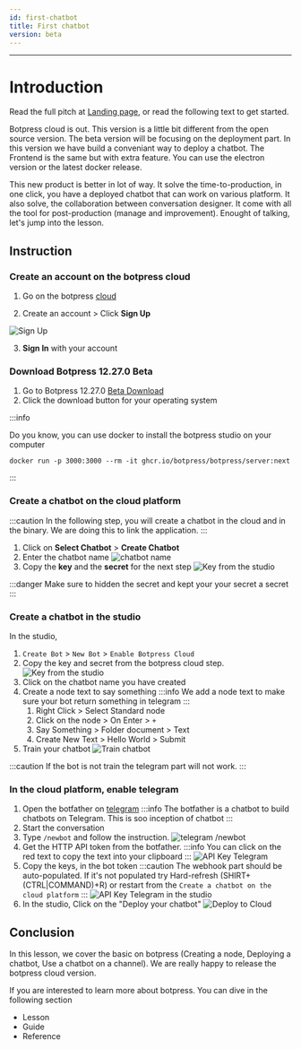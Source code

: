 ```yaml
---
id: first-chatbot
title: First chatbot
version: beta
---
```


--------------------

# Introduction

Read the full pitch at [Landing page](botpress.com), or read the following text to get started.

Botpress cloud is out. This version is a little bit different from the open source version. The beta version will be focusing on the deployment part. In this version we have build a conveniant way to deploy a chatbot. The Frontend is the same but with extra feature. You can use the electron version or the latest docker release. 

This new product is better in lot of way. It solve the time-to-production, in one click, you have a deployed chatbot that can work on various platform. It also solve, the collaboration between conversation designer. It come with all the tool for post-production (manage and improvement). Enought of talking, let's jump into the lesson. 


## Instruction

### Create an account on the botpress cloud

1. Go on the botpress [cloud](https://app.botpress.dev)

2. Create an account > Click **Sign Up**

![Sign Up](/assets/cloud/login.png)

3. **Sign In** with your account

### Download Botpress 12.27.0 Beta

1. Go to Botpress 12.27.0 [Beta Download](botpress.com/download)
2. Click the download button for your operating system

:::info

Do you know, you can use docker to install the botpress studio on your computer
```
docker run -p 3000:3000 --rm -it ghcr.io/botpress/botpress/server:next
```
:::

### Create a chatbot on the cloud platform

:::caution
In the following step, you will create a chatbot in the cloud and in the binary. We are doing this to link the application. 
:::

1. Click on **Select Chatbot** > **Create Chatbot**
2. Enter the chatbot name
![chatbot name](/assets/cloud/first-chatbot.jpg)
3. Copy the **key** and the **secret** for the next step
![Key from the studio](/assets/cloud/cloud-key.png)


:::danger
Make sure to hidden the secret and kept your your secret a secret
:::

### Create a chatbot in the studio

In the studio,  

1. `Create Bot` > `New Bot` > `Enable Botpress Cloud`
2. Copy the key and secret from the botpress cloud step.
![Key from the studio](/assets/cloud/studio-key.png)
3. Click on the chatbot name you have created
4. Create a node text to say something
    :::info
    We add a node text to make sure your bot return something in telegram
    :::
    1. Right Click > Select Standard node
    2. Click on the node > On Enter > `+` 
    3. Say Something > Folder document > Text
    4. Create New Text > Hello World > Submit
5. Train your chatbot
![Train chatbot](/assets/cloud/train-chatbot.png)

:::caution
If the bot is not train the telegram part will not work.
:::

### In the cloud platform, enable telegram

1. Open the botfather on [telegram](https://t.me/botfather)
:::info
The botfather is a chatbot to build chatbots on Telegram. This is soo inception of chatbot
:::
2. Start the conversation
3. Type `/newbot` and follow the instruction.
![telegram /newbot](/assets/cloud/telegram.png)
4. Get the HTTP API token from the botfather.
:::info
You can click on the red text to copy the text into your clipboard
:::
![API Key Telegram](/assets/cloud/api-key-telegram.png)
5. Copy the keys, in the bot token
:::caution
The webhook part should be auto-populated. If it's not populated try Hard-refresh (SHIRT+(CTRL|COMMAND)+R) or restart from the `Create a chatbot on the cloud platform`
:::
![API Key Telegram in the studio](/assets/cloud/api-key-telegram-studio.png)
6. In the studio, Click on the "Deploy your chatbot"
![Deploy to Cloud](/assets/cloud/deploy-to-cloud.png)

## Conclusion

In this lesson, we cover the basic on botpress (Creating a node, Deploying a chatbot, Use a chatbot on a channel). We are really happy to release the botpress cloud version. 

If you are interested to learn more about botpress. You can dive in the following section 

- Lesson
- Guide
- Reference
